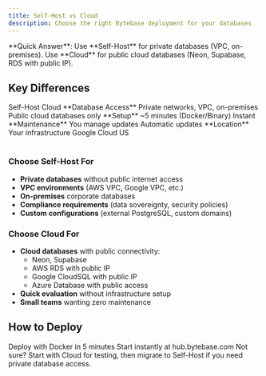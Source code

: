 ```yaml
---
title: Self-Host vs Cloud
description: Choose the right Bytebase deployment for your databases
---
```


<Info>
  **Quick Answer**: Use **Self-Host** for private databases (VPC, on-premises). Use **Cloud** for
  public cloud databases (Neon, Supabase, RDS with public IP).
</Info>

## Key Differences

<Table>
  <TableHeader>
    <TableRow>
      <TableHeaderItem></TableHeaderItem>
      <TableHeaderItem>Self-Host</TableHeaderItem>
      <TableHeaderItem>Cloud</TableHeaderItem>
    </TableRow>
  </TableHeader>
  <TableBody>
    <TableRow>
      <TableItem>**Database Access**</TableItem>
      <TableItem>Private networks, VPC, on-premises</TableItem>
      <TableItem>Public cloud databases only</TableItem>
    </TableRow>
    <TableRow>
      <TableItem>**Setup**</TableItem>
      <TableItem>~5 minutes (Docker/Binary)</TableItem>
      <TableItem>Instant</TableItem>
    </TableRow>
    <TableRow>
      <TableItem>**Maintenance**</TableItem>
      <TableItem>You manage updates</TableItem>
      <TableItem>Automatic updates</TableItem>
    </TableRow>
    <TableRow>
      <TableItem>**Location**</TableItem>
      <TableItem>Your infrastructure</TableItem>
      <TableItem>Google Cloud US</TableItem>
    </TableRow>
  </TableBody>
</Table>

### Choose Self-Host For

- **Private databases** without public internet access
- **VPC environments** (AWS VPC, Google VPC, etc.)
- **On-premises** corporate databases
- **Compliance requirements** (data sovereignty, security policies)
- **Custom configurations** (external PostgreSQL, custom domains)

### Choose Cloud For

- **Cloud databases** with public connectivity:
  - Neon, Supabase
  - AWS RDS with public IP
  - Google CloudSQL with public IP
  - Azure Database with public access
- **Quick evaluation** without infrastructure setup
- **Small teams** wanting zero maintenance

## How to Deploy

<CardGroup cols={2}>
  <Card title="Self-Host Guide" href="/get-started/self-host" icon="server">
    Deploy with Docker in 5 minutes
  </Card>

  <Card title="Cloud Signup" href="https://hub.bytebase.com/" icon="cloud">
    Start instantly at hub.bytebase.com
  </Card>
</CardGroup>

<Tip>
  Not sure? Start with Cloud for testing, then migrate to Self-Host if you need private database
  access.
</Tip>
